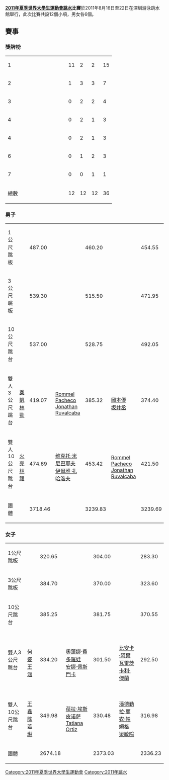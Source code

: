 {{noteTA|G1=Aquatics}}
'''[[2011年夏季世界大學生運動會|2011年夏季世界大學生運動會]][[跳水|跳水]]比賽'''於2011年8月16日至22日在深圳游泳跳水館舉行，此次比賽共設12個小項，男女各6個。

==賽事==
===獎牌榜===
{| {{RankedMedalTable}}
|-
| 1 ||width=150 align=left| {{flagIOC2team|CHN|2011年夏季世界大學生運動會}} || 11 || 2 || 2 || 15
|-
| 2 || align=left| {{flagIOC2team|MEX|2011年夏季世界大學生運動會}} || 1 || 3 || 3 || 7
|-
| 3 || align=left| {{flagIOC2team|RUS|2011年夏季世界大學生運動會}} || 0 || 2 || 2 || 4
|-
| 4 || align=left| {{flagIOC2team|UKR|2011年夏季世界大學生運動會}} || 0 || 2 || 1 || 3
|-
| 4 || align=left| {{flagIOC2team|USA|2011年夏季世界大學生運動會}} || 0 || 2 || 1 || 3
|-
| 6 || align=left| {{flagIOC2team|MAS|2011年夏季世界大學生運動會}} || 0 || 1 || 2 || 3
|-
| 7 || align=left| {{flagIOC2team|JPN|2011年夏季世界大學生運動會}} || 0 || 0 || 1 || 1
|- class="sortbottom"
!colspan=2| 總數 || 12 || 12 || 12 || 36
|}

===男子===
{|{{MedalistTable|type=项目|columns=2|labelwidth=120px|width=220px|style=font-size:small;}}
|-
|1公尺跳板
|{{flagIOC2medalist|[[林勁|林勁]]|CHN|2011年夏季世界大學生運動會}} ||487.00
|{{flagIOC2medalist|[[孫知亦|孫知亦]]|CHN|2011年夏季世界大學生運動會}} ||460.20
|{{flagIOC2medalist|[[Illya_Kvasha|Illya Kvasha]]|UKR|2011年夏季世界大學生運動會}} ||454.55
|-
|3公尺跳板
|{{flagIOC2medalist|[[何沖|何沖]]|CHN|2011年夏季世界大學生運動會}} ||539.30
|{{flagIOC2medalist|[[朱利安·桑切斯·加列戈斯|朱利安·桑切斯·加列戈斯]]|MEX|2011年夏季世界大學生運動會}} ||515.50
|{{flagIOC2medalist|[[伊利亞·扎哈羅夫|伊利亞·扎哈羅夫]]|RUS|2011年夏季世界大學生運動會}} ||471.95
|-
|10公尺跳台
|{{flagIOC2medalist|[[吴军_(跳水运动员)|吳軍]]|CHN|2011年夏季世界大學生運動會}} ||537.00
|{{flagIOC2medalist|[[维克托·米尼巴耶夫|维克托·米尼巴耶夫]]|RUS|2011年夏季世界大學生運動會}} ||528.75
|{{flagIOC2medalist|[[Rommel_Pacheco|Rommel Pacheco]]|MEX|2011年夏季世界大學生運動會}} ||492.05
|-
|雙人3公尺跳台
|{{flagIOC2team|CHN|2011年夏季世界大學生運動會}}<br>[[秦凱|秦凱]] <br>[[林勁|林勁]] ||419.07
|{{flagIOC2team|MEX|2011年夏季世界大學生運動會}}<br>[[Rommel_Pacheco|Rommel Pacheco]] <br>[[Jonathan_Ruvalcaba|Jonathan Ruvalcaba]] ||385.32
|{{flagIOC2team|JPN|2011年夏季世界大學生運動會}}<br>[[岡本優|岡本優]] <br>[[坂井丞|坂井丞]] ||374.40
|-
|雙人10公尺跳台
|{{flagIOC2team|CHN|2011年夏季世界大學生運動會}}<br>[[火亮|火亮]] <br>[[林躍|林躍]] ||474.69
|{{flagIOC2team|RUS|2011年夏季世界大學生運動會}}<br>[[维克托·米尼巴耶夫|维克托·米尼巴耶夫]] <br>[[伊爾雅·扎哈洛夫|伊爾雅·扎哈洛夫]] ||453.42
|{{flagIOC2team|MEX|2011年夏季世界大學生運動會}}<br>[[Rommel_Pacheco|Rommel Pacheco]] <br>[[Jonathan_Ruvalcaba|Jonathan Ruvalcaba]] ||421.50
|-
|團體
|{{flagIOC2team|CHN|2011年夏季世界大學生運動會}}|| 3718.46
|{{flagIOC2team|UKR|2011年夏季世界大學生運動會}} || 3239.83
|{{flagIOC2team|RUS|2011年夏季世界大學生運動會}}|| 3239.69
|}

===女子===
{|{{MedalistTable|type=项目|columns=2|labelwidth=120px|width=220px|style=font-size:small;}}
|-
|1公尺跳板
|{{flagIOC2medalist|[[施廷懋|施廷懋]]|CHN|2011年夏季世界大學生運動會}} ||320.65
|{{flagIOC2medalist|[[高絲·布萊恩|高絲·布萊恩]]|USA|2011年夏季世界大學生運動會}} ||304.00
|{{flagIOC2medalist|[[陳燁|陳燁]]|CHN|2011年夏季世界大學生運動會}} ||283.30
|-
|3公尺跳板
|{{flagIOC2medalist|[[何姿|何姿]]|CHN|2011年夏季世界大學生運動會}} ||384.70
|{{flagIOC2medalist|[[王涵|王涵]]|CHN|2011年夏季世界大學生運動會}} ||370.00
|{{flagIOC2medalist|[[保拉·埃斯皮諾薩|保拉·埃斯皮諾薩]]|MEX|2011年夏季世界大學生運動會}} ||323.60
|-
|10公尺跳台
|{{flagIOC2medalist|[[葆拉·埃斯皮诺萨|葆拉·埃斯皮诺萨]]|MEX|2011年夏季世界大學生運動會}} ||385.25
|{{flagIOC2medalist|[[潘德勒拉·丽农·帕姆格|潘德勒拉·丽农·帕姆格]]|MAS|2011年夏季世界大學生運動會}} ||381.75
|{{flagIOC2medalist|[[王鑫_(跳水運動員)|王鑫]]|CHN|2011年夏季世界大學生運動會}} ||370.55
|-
|雙人3公尺跳台
|{{flagIOC2team|CHN|2011年夏季世界大學生運動會}}<br>[[何姿|何姿]] <br>[[王涵|王涵]] ||334.20
|{{flagIOC2team|UKR|2011年夏季世界大學生運動會}}<br>[[奧蓮娜·費多羅娃|奧蓮娜·費多羅娃]] <br>[[安娜·佩斯門卡|安娜·佩斯門卡]] ||301.50
|{{flagIOC2team|USA|2011年夏季世界大學生運動會}}<br>[[比安卡·阿爾瓦雷茨|比安卡·阿爾瓦雷茨]] <br>[[卡利·傑蘭|卡利·傑蘭]] ||292.50
|-
|雙人10公尺跳台
|{{flagIOC2team|CHN|2011年夏季世界大學生運動會}}<br>[[王鑫_(跳水运动员)|王鑫]] <br>[[陈若琳|陈若琳]] ||349.98
|{{flagIOC2team|MEX|2011年夏季世界大學生運動會}}<br>[[葆拉·埃斯皮诺萨|葆拉·埃斯皮诺萨]] <br>[[Tatiana_Ortiz|Tatiana Ortiz]] ||330.48
|{{flagIOC2team|MAS|2011年夏季世界大學生運動會}}<br>[[潘德勒拉·丽农·帕姆格|潘德勒拉·丽农·帕姆格]] <br>[[梁敏喻|梁敏喻]] ||316.98
|-
|團體
|{{flagIOC2team|CHN|2011年夏季世界大學生運動會}}||2674.18
|{{flagIOC2team|USA|2011年夏季世界大學生運動會}} || 2373.03
|{{flagIOC2team|MAS|2011年夏季世界大學生運動會}}||2336.23
|}

{{2011年夏季世界大學生運動會項目}}
{{夏季世界大學運動會跳水比賽}}

[[Category:2011年夏季世界大學生運動會|Category:2011年夏季世界大學生運動會]]
[[Category:2011年跳水|Category:2011年跳水]]